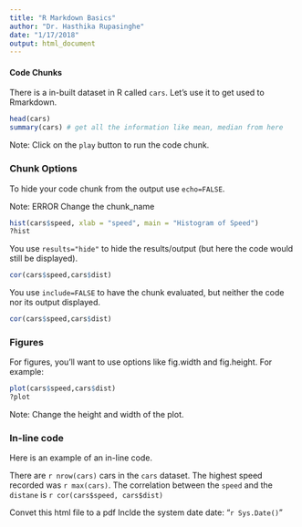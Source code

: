 ```yaml
---
title: "R Markdown Basics"
author: "Dr. Hasthika Rupasinghe"
date: "1/17/2018"
output: html_document
---
```


#### Code Chunks

There is a in-built dataset in R called `cars`. Let's use it to get used to Rmarkdown.

```r

head(cars)
summary(cars) # get all the information like mean, median from here

```

Note: Click on the `play` button to run the code chunk.

### Chunk Options

To hide your code chunk from the output use `echo=FALSE`.


Note: ERROR
Change the chunk_name

```r

hist(cars$speed, xlab = "speed", main = "Histogram of Speed")
?hist


```

You use `results="hide"` to hide the results/output (but here the code would still be displayed).

```r
cor(cars$speed,cars$dist)

```


You use `include=FALSE` to have the chunk evaluated, but neither the code nor its output displayed.

```r

cor(cars$speed,cars$dist)

```


### Figures

For figures, you’ll want to use options like fig.width and fig.height. For example:

```r

plot(cars$speed,cars$dist)
?plot

```

Note: Change the height and width of the plot.

### In-line code

Here is an example of an in-line code.

There are `r nrow(cars)` cars in the `cars` dataset.
The highest speed recorded was `r max(cars)`.
The correlation between the `speed` and the `distane` is `r cor(cars$speed, cars$dist)`

Convet this html file to a pdf
Inclde the system date 
date: "`r Sys.Date()`"




